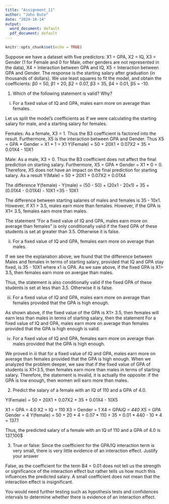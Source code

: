---
title: "Assignment_11"
author: "John Bute"
date: "2024-10-14"
output:
  word_document: default
  pdf_document: default
---

```{r setup, include=FALSE}
knitr::opts_chunk$set(echo = TRUE)
```


Suppose we have a dataset with five predictors: X1 = GPA, X2 = IQ, X3 = Gender (1 for Female and 0 for Male, other genders are not represented in the data), X4 = Interaction between GPA and IQ, X5 = Interaction between GPA and Gender. The response is the starting salary after graduation (in thousands of dollars). We use least squares to fit the model, and obtain the coefficients: β0 = 50, β1 = 20, β2 = 0.07, β3 = 35, β4 = 0.01, β5 = -10.


1. Which of the following statement is valid? Why?
i. For a fixed value of IQ and GPA, males earn more on average than females.

Let us split the model's coefficients as if we were calculating the starting salary for male, and a starting salary for females.

Females:
As a female, X3 = 1. Thus the B3 coefficient is factored into the result. Furthermore, X5 is the interaction between GPA and Gender. Thus X5 = GPA * Gender = X1 * 1 = X1
Y(Female) = 50 + 20X1 + 0.07X2 + 35 + 0.01X4 - 10X1

Male:
As a male, X3 = 0. Thus the B3 coefficient does not affect the final prediction on starting salary. Furthermore, X5 = GPA * Gender = X1 * 0 = 0. Therefore, X5 does not have an impact on the final prediction for starting salary. As a result
Y(Male) = 50 + 20X1 + 0.07X2 + 0.01X4

The difference Y(female) - Y(male) = (50 - 50) + (20x1 - 20x1) + 35 + (0.01X4 - 0.01X4) - 10X1 =35 - 10X1

The difference between starting salaries of males and females is 35 - 10x1. However, if X1 > 3.5, males earn more than females. However, if the GPA is X1< 3.5, females earn more than males.

The statement "For a fixed value of IQ and GPA, males earn more on average than females" is only conditionally valid if the fixed GPA of these students is set at greater than 3.5. Otherwise it is false.


ii. For a fixed value of IQ and GPA, females earn more on average than males.

If we see the explanation above, we found that the difference between Males and females in terms of starting salary, provided that IQ and GPA stay fixed, is 35 - 10X1 where x1 is GPA. As we saw above, if the fixed GPA is X1> 3.5, then females earn more on avergae than males.

Thus, the statement is also conditionally valid if the fixed GPA of these students is set at less than 3.5. Otherwise it is false.

iii. For a fixed value of IQ and GPA, males earn more on average than females provided that the GPA is high enough.

As shown above, if the fixed value of the GPA is X1> 3.5, then females will earn less than males in terms of starting salary, then the statement For a fixed value of IQ and GPA, males earn more on average than females provided that the GPA is high enough is valid.

iv. For a fixed value of IQ and GPA, females earn more on average than males provided that the GPA is high enough.

We proved in iii that for a fixed value of IQ and GPA, males earn more on average than females provided that the GPA is high enough. When we analyzed the problem deeper, we saw that if the fixed value of GPA of students is X1<3.5, then females earn more than males in terms of starting salary. Therefore, the statement is invalid, it is actually the opposite: if the GPA is low enough, then women will earn more than males.


2. Predict the salary of a female with an IQ of 110 and a GPA of 4.0.

Y(Female) = 50 + 20X1 + 0.07X2 + 35 + 0.01X4 - 10X5

X1 = GPA = 4.0
X2 = IQ = 110
X3 = Gender = 1
X4 = GPA*IQ = 440
X5 = GPA * Gender = 4
Y(female) = 50 + 20 * 4 + 0.07 * 110 + 35 + 0.01 * 440 - 10 * 4
= 137.1

Thus, the predicted salary of a female with an IQ of 110 and a GPA of 4.0 is 137,100$


3. True or false: Since the coefficient for the GPA/IQ interaction term is very small, there is very little evidence of an interaction effect. Justify your answer


False, as the coefficient for the term B4 = 0.01 does not tell us the strength or significance of the interaction effect but rather tells us how much this influences the predicted salary. A small coefficient does not mean that the interaction effect is insignificant.

You would need further testing such as hypothesis tests and confidences intervals to determine whether there is evidence of an interaction effect.

